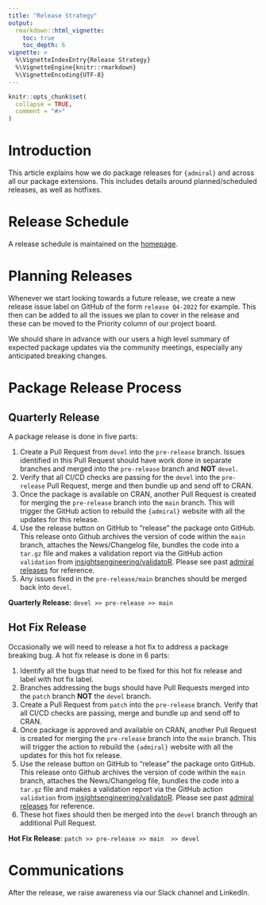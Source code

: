 ```yaml
---
title: "Release Strategy"
output: 
  rmarkdown::html_vignette:
    toc: true
    toc_depth: 6
vignette: >
  %\VignetteIndexEntry{Release Strategy}
  %\VignetteEngine{knitr::rmarkdown}
  %\VignetteEncoding{UTF-8}
---
```


```r
knitr::opts_chunk$set(
  collapse = TRUE,
  comment = "#>"
)
```

# Introduction

This article explains how we do package releases for `{admiral}` and across all our
package extensions. This includes details around planned/scheduled releases, as well
as hotfixes.

# Release Schedule

A release schedule is maintained on the [homepage](https://pharmaverse.github.io/admiral/#release-schedule).

# Planning Releases

Whenever we start looking towards a future release, we create a new release issue
label on GitHub of the form `release Q4-2022` for example. This then can be added
to all the issues we plan to cover in the release and these can be moved to the
Priority column of our project board.

We should share in advance with our users a high level summary of expected package
updates via the community meetings, especially any anticipated breaking changes.

# Package Release Process

## Quarterly Release

A package release is done in five parts:

1) Create a Pull Request from `devel` into the `pre-release` branch.  Issues identified in this Pull Request should have work done in separate branches and merged into the `pre-release` branch and **NOT** `devel`.
1) Verify that all CI/CD checks are passing for the `devel` into the `pre-release` Pull Request, merge and then bundle up and send off to CRAN.
1) Once the package is available on CRAN, another Pull Request is created for merging the `pre-release` branch into the `main` branch.  This will trigger the GitHub action to rebuild the `{admiral}` website with all the updates for this release.
1) Use the release button on GitHub to "release" the package onto GitHub.  This release onto Github archives the version of code within the `main` branch, attaches the News/Changelog file, bundles the code into a `tar.gz` file and makes a validation report via the GitHub action `validation` from [insightsengineering/validatoR](https://github.com/insightsengineering/thevalidatoR).  Please see past [admiral releases](https://github.com/pharmaverse/admiral/releases) for reference. 
1) Any issues fixed in the `pre-release/main` branches should be merged back into `devel`.  

**Quarterly Release:**  `devel >> pre-release >> main` 

## Hot Fix Release

Occasionally we will need to release a hot fix to address a package breaking bug.  A hot fix release is done in 6 parts:

1) Identify all the bugs that need to be fixed for this hot fix release and label with hot fix label.
1) Branches addressing the bugs should have Pull Requests merged into the `patch` branch **NOT** the `devel` branch.
1) Create a Pull Request from `patch` into the `pre-release` branch.  Verify that all CI/CD checks are passing, merge and bundle up and send off to CRAN.
1) Once package is approved and available on CRAN, another Pull Request is created for merging the `pre-release` branch into the `main` branch.  This will trigger the action to rebuild the `{admiral}` website with all the updates for this hot fix release.
1) Use the release button on GitHub to "release" the package onto GitHub.  This release onto Github archives the version of code within the `main` branch, attaches the News/Changelog file, bundles the code into a `tar.gz` file and makes a validation report via the GitHub action `validation` from [insightsengineering/validatoR](https://github.com/insightsengineering/thevalidatoR).  Please see past [admiral releases](https://github.com/pharmaverse/admiral/releases) for reference.
1) These hot fixes should then be merged into the `devel` branch through an additional Pull Request.  

**Hot Fix Release**: `patch >> pre-release >> main  >> devel`

# Communications

After the release, we raise awareness via our Slack channel and LinkedIn.
